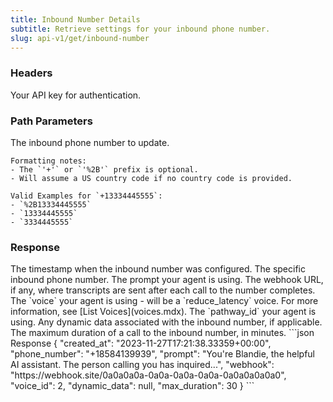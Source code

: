 ```yaml
---
title: Inbound Number Details
subtitle: Retrieve settings for your inbound phone number.
slug: api-v1/get/inbound-number
---
```



### Headers

<ParamField header="authorization" type="string" required>
  Your API key for authentication.
</ParamField>

### Path Parameters

<ParamField path="phone_number" type="string">
    The inbound phone number to update. 
    
    Formatting notes:
    - The `'+'` or `'%2B'` prefix is optional.
    - Will assume a US country code if no country code is provided.

    Valid Examples for `+13334445555`:
    - `%2B13334445555`
    - `13334445555`
    - `3334445555`

</ParamField>

### Response

<ResponseField name="created_at" type="string">
  The timestamp when the inbound number was configured.
</ResponseField>

<ResponseField name="phone_number" type="string">
  The specific inbound phone number.
</ResponseField>

<ResponseField name="prompt" type="string">
  The prompt your agent is using.
</ResponseField>

<ResponseField name="webhook" type="string">
  The webhook URL, if any, where transcripts are sent after each call to the number completes.
</ResponseField>

<ResponseField name="voice_" type="integer">
  The `voice` your agent is using - will be a `reduce_latency` voice. For more information, see [List
  Voices](voices.mdx).
</ResponseField>

<ResponseField name="pathway_id" type="string">
    The `pathway_id` your agent is using.

</ResponseField>

<ResponseField name="dynamic_data" type="string">
  Any dynamic data associated with the inbound number, if applicable.
</ResponseField>

<ResponseField name="max_duration" type="integer">
  The maximum duration of a call to the inbound number, in minutes.
</ResponseField>

<ResponseExample>
```json Response
{
    "created_at": "2023-11-27T17:21:38.33359+00:00",
    "phone_number": "+18584139939",
    "prompt": "You're Blandie, the helpful AI assistant. The person calling you has inquired...",
    "webhook": "https://webhook.site/0a0a0a0a-0a0a-0a0a-0a0a-0a0a0a0a0a0",
    "voice_id": 2,
    "dynamic_data": null,
    "max_duration": 30
}
```
</ResponseExample>
